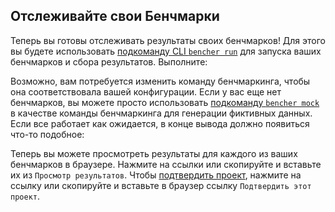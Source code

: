 
## Отслеживайте свои Бенчмарки

Теперь вы готовы отслеживать результаты своих бенчмарков!
Для этого вы будете использовать [подкоманду CLI `bencher run`][bencher run]
для запуска ваших бенчмарков и сбора результатов. Выполните:

<BencherRun isConsole={true} />

Возможно, вам потребуется изменить команду бенчмаркинга, чтобы она соответствовала вашей конфигурации.
Если у вас еще нет бенчмарков, вы можете просто использовать [подкоманду `bencher mock`][bencher mock] в качестве команды бенчмаркинга для генерации фиктивных данных.
Если все работает как ожидается, в конце вывода должно появиться что-то подобное:

<BencherRunOutput />

Теперь вы можете просмотреть результаты для каждого из ваших бенчмарков в браузере.
Нажмите на ссылки или скопируйте и вставьте их из `Просмотр результатов`.
Чтобы [подтвердить проект][claim project], нажмите на ссылку или скопируйте и вставьте в браузер ссылку `Подтвердить этот проект`.

[bencher run]: /ru/docs/explanation/bencher-run/
[bencher mock]: /ru/docs/reference/bencher-metric-format/#bencher-mock
[claim project]: /ru/docs/how-to/claim/
